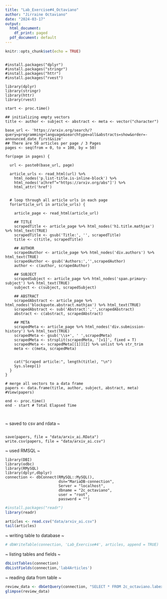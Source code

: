 ```yaml
---
title: "Lab_Exercise#4_Octaviano"
author: "Jirraine Octaviano"
date: "2024-03-17"
output:
  html_document:
    df_print: paged
  pdf_document: default
---
```


```r
knitr::opts_chunk$set(echo = TRUE)
```

```{}

#install.packages("dplyr")
#install.packages("stringr")
#install.packages("httr")
#install.packages("rvest")

library(dplyr)
library(stringr)
library(httr)
library(rvest)

start <- proc.time()

## initializing empty vectors
title <- author <- subject <- abstract <- meta <- vector("character")

base_url <- 'https://arxiv.org/search/?query=programming+language&searchtype=all&abstracts=show&order=-announced_date_first&size'
## There are 50 articles per page / 3 Pages 
pages <- seq(from = 0, to = 100, by = 50)

for(page in pages) {
  
  url <- paste0(base_url, page)

  article_urls <- read_html(url) %>% 
    html_nodes('p.list-title.is-inline-block') %>% 
    html_nodes('a[href^="https://arxiv.org/abs"]') %>% 
    html_attr('href')
  
  
  # loop through all article urls in each page
  for(article_url in article_urls) {
  
    article_page <- read_html(article_url)

    ## TITLE
    scrapedTitle <- article_page %>% html_nodes('h1.title.mathjax') %>% html_text(TRUE)
    scrapedTitle <- gsub('Title:', '', scrapedTitle)
    title <- c(title, scrapedTitle)
    
    ## AUTHOR
    scrapedAuthor <- article_page %>% html_nodes('div.authors') %>% html_text(TRUE)
    scrapedAuthor <- gsub('Authors:','',scrapedAuthor)
    author <- c(author, scrapedAuthor)
    
    ## SUBJECT
    scrapedSubject <- article_page %>% html_nodes('span.primary-subject') %>% html_text(TRUE)
    subject <- c(subject, scrapedSubject)
    
    ## ABSTRACT
    scrapedAbstract <- article_page %>% html_nodes('blockquote.abstract.mathjax') %>% html_text(TRUE)
    scrapedAbstract <- sub('Abstract:','',scrapedAbstract)
    abstract <- c(abstract, scrapedAbstract)
    
    ## META
    scrapedMeta <- article_page %>% html_nodes('div.submission-history') %>% html_text(TRUE)
    scrapedMeta <- gsub('\\s+', ' ',scrapedMeta)
    scrapedMeta <- strsplit(scrapedMeta, '[v1]', fixed = T)
    scrapedMeta <- scrapedMeta[[1]][2] %>% unlist %>% str_trim
    meta <- c(meta, scrapedMeta)
    
    
    cat("Scraped article:", length(title), "\n")
    Sys.sleep(1)
  }
}

# merge all vectors to a data frame
papers <- data.frame(title, author, subject, abstract, meta)
#View(papers)

end <- proc.time()
end - start # Total Elapsed Time



```
~   saved to csv and rdata    ~

```{}

save(papers, file = "data/arxiv_ai.RData")
write.csv(papers, file = "data/arxiv_ai.csv")

```
~   used RMSQL    ~

```{}
library(DBI)
library(odbc)
library(RMySQL)
library(dplyr,dbplyr)
connection <- dbConnect(RMySQL::MySQL(),
                        dsn="MariaDB-connection",
                        Server = "localhost",
                        dbname = "2c_octaviano", 
                        user = "root", 
                        password = "") 

```

```r

#install.packages("readr")
library(readr)

articles <- read.csv("data/arxiv_ai.csv")
tail(articles)

```
~   writing table to database   ~
```r

# dbWriteTable(connection, 'Lab_Exercise#4', articles, append = TRUE)

```
~   listing tables and fields   ~
```r
dbListTables(connection)
dbListFields(connection,'lab4Articles')
```
~   reading data from table   ~
```r

review_data <- dbGetQuery(connection, "SELECT * FROM 2c_octaviano.labexercise4")
glimpse(review_data)

```
